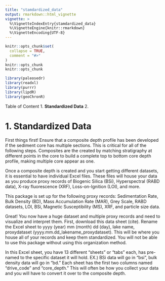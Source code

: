 ```yaml
---
title: "stamdardized_data"
output: rmarkdown::html_vignette
vignette: >
  %\VignetteIndexEntry{stamdardized_data}
  %\VignetteEngine{knitr::rmarkdown}
  %\VignetteEncoding{UTF-8}
---
```


```r
knitr::opts_chunk$set(
  collapse = TRUE,
  comment = "#>"
)
knitr::opts_chunk
knitr::opts_chunk
```

```r
library(paleosedr)
library(readxl)
library(purrr)
library(lipdR)
library(geoChronR)
```

Table of Content
  1. **Standardized Data**
  2. 



# 1. Standardized Data

First things first! Ensure that a composite depth profile has been developed if the sediment core has multiple sections. This is critical for all of the following steps. Composites are the created by matching stratigraphy at different points in the core to build a complete top to bottom core depth profile, making multiple core appear as one.

Once a composite depth is created and you start getting different datasets, it is essential to have individual Excel files. These files will house your data as you produce proxy records of Biogenic Silica (BSi), Hyperspectral (RABD data), X-ray fluorescence (XRF), Loss-on-Ignition (LOI), and more.

This package is set up for the following proxy records: Sedimentation Rate, Bulk Density (BD), Mass Accumulation Rate (MAR), Grey Scale, RABD datasets, LOI, BSi, Magnetic Susceptibility (MS), XRF, and particle size data.

Great! You now have a huge dataset and multiple proxy records and need to visualize and interpret them. First, download this data sheet (cite). Rename the Excel sheet to yyyy (year) mm (month) dd (day), lake name, proxydataset (yyyy.mm.dd_lakename_proxydataset). This will be where you house all of your records and keep them standardized. You will not be able to use this package without using this organization method.

In this Excel sheet, you have 13 different "sheets" or "tabs" each, has pre-named to the specific dataset it will hold. EX.) BSi data will go in "bsi", bulk density data will go in "bd." Each sheet has the first two columns named "drive_code" and "core_depth." This will often be how you collect your data and you will have to convert it over to the composite depth.
